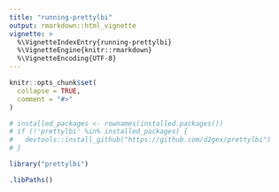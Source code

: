 ```yaml
---
title: "running-prettylbi"
output: rmarkdown::html_vignette
vignette: >
  %\VignetteIndexEntry{running-prettylbi}
  %\VignetteEngine{knitr::rmarkdown}
  %\VignetteEncoding{UTF-8}
---
```


```r
knitr::opts_chunk$set(
  collapse = TRUE,
  comment = "#>"
)
```

```r

# installed_packages <- rownames(installed.packages())
# if (!'prettylbi' %in% installed_packages) {
#   devtools::install_github("https://github.com/d2gex/prettylbi")
# }

library("prettylbi")

```
```r
.libPaths()
```
